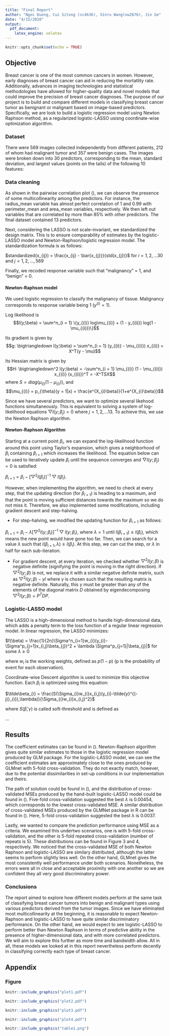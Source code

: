 ```yaml
---
title: "Final Report"
author: "Ngoc Duong, Cui Sitong (sc4636), Xinru Wang(xw2676), Jin Ge"
date: "4/15/2020"
output:
  pdf_document:
    latex_engine: xelatex
---
```


```r
knitr::opts_chunk$set(echo = TRUE)
```

## Objective

Breast cancer is one of the most common cancers in women. However, early diagnoses of breast cancer can aid in reducing the mortatlity rate. Additionally, advances in imaging technologies and statistical methodologies have allowed for higher-quality data and novel models that could improve the precision of breast cancer diagnoses. The purpose of our project is to build and compare different models in classifying breast cancer tumor as benignant or malignant based on image-based predictors. Specifically, we are look to build a logistic regression model using Newton Raphson method, as a regularized logistic-LASSO usisng coordinate-wise optimization algorithm. 

### Dataset

There were 569 images collected independently from different patients, 212 of whom had malignant tumor and 357 were benign cases. The images were broken down into 30 predictors, corresponding to the mean, standard deviation, and largest values (points on the tails) of the following 10 features:

\begin{itemize}
\item radius (mean of distances from center to points on the perimeter)
\item texture (standard deviation of gray-scale values)
\item perimeter
\item area
\item smoothness (local variation in radius lengths)
\item compactness (perimeter\^ 2 / area - 1.0)
\item concavity (severity of concave portions of the contour)
\item concave points (number of concave portions of the contour)
\item symmetry
\item fractal dimension ("coastline approximation" - 1)
\end{itemize}


### Data cleaning 

As shown in the pairwise correlation plot (\textbf{Fig. 1}), we can observe the presence of some multicollinearity among the predictors. For instance, the radius_mean variable has almost perfect correlation of 1 and 0.99 with perimeter_mean and area_mean variables, respectively. We then left out variables that are correlated by more than 85% with other predictors. The final dataset contained 13 predictors. 

Next, considering the LASSO is not scale-invariant, we standardized the design matrix. This is to ensure comparability of estimates by the logistic-LASSO model and Newton-Raphson/logistic regression model. The standardization formula is as follows:

$standardized(x_{ij}) = \frac{x_{ij} - \bar{x_{j}}}{std(x_{j})}$ for $i = 1,2,...30$ and $j = 1,2,..., 569$

Finally, we recoded response variable such that "malignancy" = 1, and "benign" = 0.

#### Newton-Raphson model

We used logistic regression to classify the malignancy of tissue. Malignancy corresponds to response variable being 1 ($y^{(i)} = 1$).

Log likelihood is
$$l(y;\beta) = \sum^n_{i = 1} \{y_{(i)} log\mu_{(i)} + (1 - y_{(i)}) log(1 - \mu_{(i)})\}$$

Its gradient is given by
$$g: \bigtriangledown l(y;\beta) = \sum^n_{i = 1} (y_{(i)} - \mu_{(i)}) x_{(i)} = X^T(y - \mu)$$

Its Hessian matrix is given by
$$H: \bigtriangledown^2 l(y;\beta) = -\sum^n_{i = 1} \mu_{(i)} (1 - \mu_{(i)}) x_{(i)} (x_{(i)})^T = -X^TSX$$
where $S = diag(\mu_{(i)} (1 - \mu_{(i)}))$, and
$$\mu_{(i)} = p_{\theta}(y = 1|x) = \frac{e^{X_{i}\beta}}{1+e^{X_{i}\beta}}$$

Since we have several predictors, we want to optimize several likehood functions simultaneously. This is equivalent to solving a system of log-likelihood equations $\bigtriangledown l(y;\beta_{j}) = 0$ where $j = 1,2,...13$. To achieve this, we use the Newton Raphson algorithm.  

#### Newton-Raphson Algorithm 

Starting at a current point $\beta_{i}$, we can expand the log-likelihood function around this point using Taylor's expansion, which gives a neighborhood of $\beta_{i}$ containing $\beta_{i+1}$ which increases the likelihood. The equation below can be used to iteratively update $\beta_{i}$ until the sequence converges and $\bigtriangledown l(y;\beta_{j}) = 0$ is satisfied:

 $\beta_{i+1} = \beta_{i}- [\bigtriangledown^2 l(\beta_{i})]^{-1} \bigtriangledown l(\beta_{i})$.

However, when implementing the algorithm, we need to check at every step, that the updating direction (for $\beta_{i+1}$) is heading to a maximum, and that the point is moving sufficient distances towards the maximum so we do not miss it. Therefore, we also implemented some modifications, including gradient descent and step-halving. 

* For step-halving, we modified the updating function for $\beta_{i+1}$ as follows:

$\beta_{i+1} = \beta_{i}-\lambda [\bigtriangledown^2 l(y;\beta_{i})]^{-1} \bigtriangledown l(y;\beta_{i})$, where $\lambda = 1$ until $l(\beta_{i+1}) \leq l(\beta_{i})$, which means the new point would have gone too far. Then, we can search for a value $\lambda$ such that $l(\beta_{i+1}, \lambda) \geq l(\beta_{i})$. At this step, we can cut the step, or $\lambda$ in half for each sub-iteration.

* For gradient descent, at every iteration, we checked whether $\bigtriangledown^2 l(y;\beta)$ is negative definite (signifying the point is moving in the right direction). If $\bigtriangledown^2 l(y;\beta)$ is not, we replace it with a similar negative definite matrix, such as $\bigtriangledown^2 l(y;\beta) - \gamma I$ where $\gamma$ is chosen such that the resulting matrix is negative definite. Naturally, this $\gamma$ must be greater than any of the elements of the diagonal matrix $D$ obtained by eigendecomposing $\bigtriangledown^2 l(y;\beta) = P^{T}DP$.

### Logistic-LASSO model

The LASSO is a high-dimensional method to handle high-dimensional data, which adds a penalty term to the loss function of a regular linear regression model. In linear regression, the LASSO minimizes: 

$f(\beta) = \frac{1}{2n}\Sigma^n_{i=1}w_{i}(y_{i}-\Sigma^p_{j=1}x_{i,j}\beta_{j})^2 + \lambda \Sigma^p_{j=1}|\beta_{j}|$ for some $\lambda \geq 0$ 

where $w_{i}$ is the working weights, defined as $p(1-p)$ (p is the probability of event for each observation).

Coordinate-wise Descent algorithm is used to minimize this objective function. Each $\beta_{i}$ is optimized using this equation:

$\tilde\beta_{i} = \frac{S(\Sigma_{i}w_{i}x_{i,j}(y_{i}-\tilde{y}^{(-j)}_{i}),\lambda)}{\Sigma_{i}w_{i}x_{i,j}^2}$

where $S(\hat\beta, \gamma)$ is called soft-threshold and is defined as 


...

## Results

The coefficient estimates can be found in (\textbf{Fig. 5}). Newton-Raphson algorithm gives quite similar estimates to those in the logistic regression model produced by GLM package. For the logistic-LASSO model, we can see the coefficient estimates are approximately close to the ones produced by GLMnet with 5-fold cross-validation. They do not exactly match, however, due to the potential dissimilarities in set-up conditions in our implementation and theirs.

The path of solution could be found in (\textbf{Fig. 2}), and the distribution of cross-validated MSEs produced by the hand-built logistic-LASSO model could be found in (\textbf{Fig. 3}). Five-fold cross-validation suggested the best $\lambda$ is 0.00454, which corresponds to the lowest cross-validated MSE. A similar distribution of cross-validated MSEs produced by the GLMNet package in R can be found in (\textbf{Fig. 4}). Here, 5-fold cross-validation suggested the best $\lambda$ is 0.0037. 

Lastly, we wanted to compare the prediction performance using MSE as a criteria. We examined this undertwo scenarios, one is with 5-fold cross-validation, and the other is 5-fold repeated cross-validation (number of repeats is 5). These distributions can be found in Figure 3 and 4, respectively. We noticed that the cross-validated MSE of both Newton Raphson and logistic-LASSO are similary distributed, although the latter seems to perform slightly less well. On the other hand, GLMnet gives the most consistently well performance under both scenarios. Nonetheless, the errors were all in close and acceptable proximity with one another so we are confident they all very good discriminatory power. 

### Conclusions 

The report aimed to explore how different models perform at the same task of classifying breast cancer tumors into benign and malignant types using various predictors derived from the tumor images. Since we have eliminated most multicollinearity at the beginning, it is reasonable to expect Newton-Raphson and logistic-LASSO to have quite similar discriminatory performance. On the other hand, we would expect to see logistic-LASSO to perform better than Newton Raphson in terms of predictive ability in the presence of higher-dimensional data, and with more correlated predictors. We will aim to explore this further as more time and bandwidth allow. All in all, these models we looked at in this report nevertheless perform decently in classifying correctly each type of breast cancer.

\clearpage

## Appendix

### Figure

```r
knitr::include_graphics("plot1.pdf")
```

```r
knitr::include_graphics("plot2.pdf")
```

```r
knitr::include_graphics("plot3.pdf")
```

```r
knitr::include_graphics("plot4.pdf")
```

```r
knitr::include_graphics("table1.png")
```














